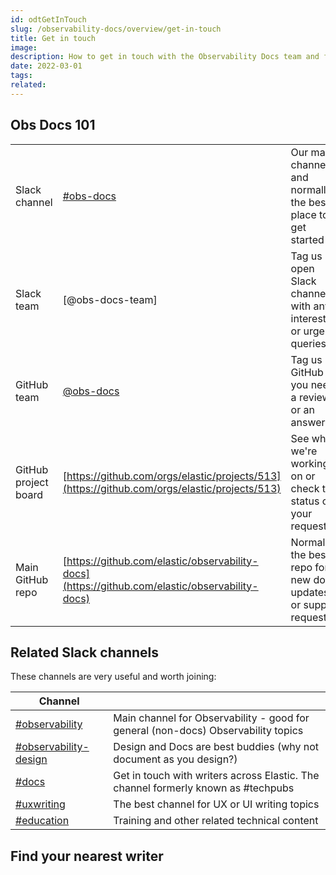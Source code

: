 ---
id: odtGetInTouch
slug: /observability-docs/overview/get-in-touch
title: Get in touch
image:
description: How to get in touch with the Observability Docs team and find a writer
date: 2022-03-01
tags:
related:
---

## Obs Docs 101

|       |             |             |
| --- | ----------- | ----------- |
| Slack channel | [#obs-docs](https://elastic.slack.com/archives/CJYH0RWR3) | Our main channel and normally the best place to get started
| Slack team | [@obs-docs-team] | Tag us in open Slack channels with any interesting or urgent queries
| GitHub team | [@obs-docs](https://github.com/orgs/elastic/teams/obs-docs) | Tag us in GitHub if you need a review or an answer
| GitHub project board | [https://github.com/orgs/elastic/projects/513](https://github.com/orgs/elastic/projects/513) | See what we're working on or check the status of your request
| Main GitHub repo | [https://github.com/elastic/observability-docs](https://github.com/elastic/observability-docs) | Normally the best repo for new doc updates or support requests

## Related Slack channels

These channels are very useful and worth joining:

| Channel |             |
| ---   | ----------- |
| [#observability](https://elastic.slack.com/archives/CEFAY0599) | Main channel for Observability - good for general (non-docs) Observability topics |
| [#observability-design](https://elastic.slack.com/archives/CK6KAJD0U) | Design and Docs are best buddies (why not document as you design?)|
| [#docs](https://elastic.slack.com/archives/C0JF80CJZ) | Get in touch with writers across Elastic. The channel formerly known as #techpubs |
| [#uxwriting](https://elastic.slack.com/archives/CJT8AFNS1) | The best channel for UX or UI writing topics |
| [#education](https://elastic.slack.com/archives/C0D23GC6T) | Training and other related technical content |

## Find your nearest writer

<DocLink id="odtHowWeWork" />
